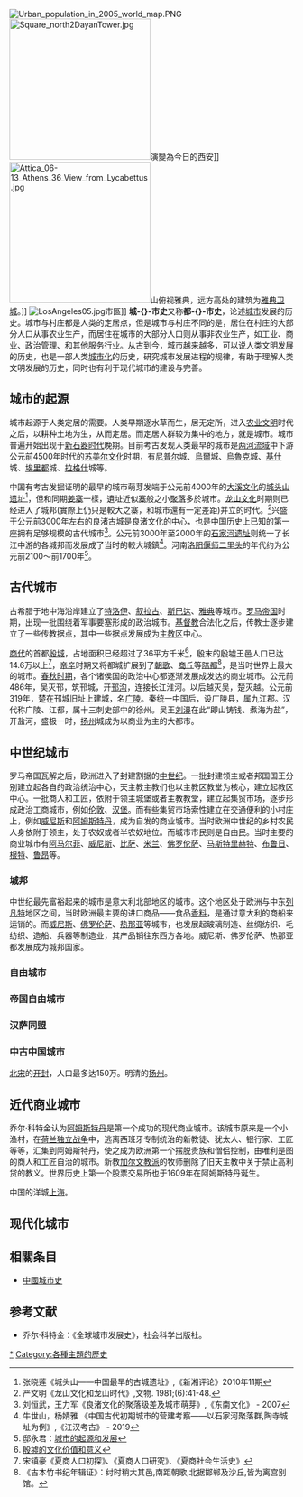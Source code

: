 {{noteTA
|1=zh-hans:城市; zh-tw:都市
}}
[[File:Urban_population_in_2005_world_map.PNG|thumb]]
[[File:Square_north2DayanTower.jpg|250px]]演變為今日的西安]]
[[File:Attica_06-13_Athens_36_View_from_Lycabettus.jpg|250px]]山俯视雅典，远方高处的建筑为[[雅典衛城|雅典卫城]]。]]
[[File:LosAngeles05.jpg|thumb]]市區]]
'''城-{}-市史'''又称'''都-{}-市史'''，论述[[城市|城市]]发展的历史。城市与村庄都是人类的定居点，但是城市与村庄不同的是，居住在村庄的大部分人口从事农业生产，而居住在城市的大部分人口则从事非农业生产，如工业、商业、政治管理、和其他服务行业。从古到今，城市越来越多，可以说人类文明发展的历史，也是一部人类[[城市化|城市化]]的历史，研究城市发展进程的规律，有助于理解人类文明发展的历史，同时也有利于现代城市的建设与完善。

== 城市的起源 ==
城市起源于人类定居的需要。人类早期逐水草而生，居无定所，进入[[农业文明|农业文明]]时代之后，以耕种土地为生，从而定居。而定居人群较为集中的地方，就是城市。城市普遍开始出现于[[新石器时代|新石器时代]]晚期。目前考古发现人类最早的城市是[[两河流域|两河流域]]中下游公元前4500年时代的[[苏美尔|苏美尔文化]]时期，有[[尼普尔|尼普尔]]城、[[烏爾|烏爾]]城、[[烏魯克|烏魯克]]城、[[基什|基什]]城、[[埃里都|埃里都]]城、[[拉格什|拉格什]]城等。

中国有考古发掘证明的最早的城市萌芽发端于公元前4000年的[[大溪文化|大溪文化]]的[[城头山遗址|城头山遗址]]<ref>张晓莲《城头山——中国最早的古城遗址》,《新湘评论》2010年11期</ref>，但和同期[[姜寨|姜寨]]一樣，遺址近似[[寨|寨]]般之小[[聚落|聚落]]多於城市。[[龙山文化|龙山文化]]时期则已经进入了城邦(實際上仍只是較大之寨，和城市還有一定差距)并立的时代。<ref>严文明《龙山文化和龙山时代》,文物. 1981;(6):41-48. </ref>兴盛于公元前3000年左右的[[良渚遗址|良渚古城]]是[[良渚文化|良渚文化]]的中心，也是中国历史上已知的第一座拥有足够规模的古代城市<ref> 刘恒武，王力军《良渚文化的聚落级差及城市萌芽》,《东南文化》 - 2007</ref>。公元前3000年至2000年的[[石家河遗址|石家河遗址]]则统一了长江中游的各城邦而发展成了当时的較大城鎮<ref> 牛世山，杨婧雅 《中国古代初期城市的营建考察——以石家河聚落群,陶寺城址为例》,《江汉考古》 - 2019</ref>。河南[[洛阳|洛阳]][[偃师|偃师]][[二里头|二里头]]的年代约为公元前2100～前1700年<ref>邸永君：[http://iea.cass.cn/ygtd/html/mzs_2007083114160316308.htm 城市的起源和发展]{{dead link|date=2017年12月 |bot=InternetArchiveBot |fix-attempted=yes }}</ref>。

{{Fact|人类为何集中定居？有多种原因，1、集体防御外来侵略，2、互市贸易，3、合作制造某些产品，4、聚众崇拜神灵。|time=2018-07-02T21:57:21+00:00}}

== 古代城市 ==
古希腊于地中海沿岸建立了[[特洛伊|特洛伊]]、[[叙拉古|叙拉古]]、[[斯巴达|斯巴达]]、[[雅典|雅典]]等城市。[[罗马帝国|罗马帝国]]时期，出现一批围绕着军事要塞形成的政治城市。[[基督教|基督教]]合法化之后，传教士逐步建立了一些传教据点，其中一些据点发展成为[[教区|主教区]]中心。

[[商代|商代]]的首都[[殷墟|殷城]]，占地面积已经超过了36平方千米<ref>[http://www.docin.com/p-1327555402.html 殷墟的文化价值和意义]</ref>{{Better source|reason=豆丁网站无名氏文章|date=2022-04-18}}，殷末的殷墟王邑人口已达14.6万以上<ref>宋镇豪《夏商人口初探》、《夏商人口研究》、《夏商社会生活史》</ref>，[[帝辛|帝辛]]时期又将都城扩展到了[[朝歌|朝歌]]、[[商丘|商丘]]等[[陪都|陪都]]<ref>《古本竹书纪年辑证》：纣时稍大其邑,南距朝歌,北据邯郸及沙丘,皆为离宫别馆。</ref>，是当时世界上最大的城市。[[春秋时期|春秋时期]]，各个诸侯国的政治中心都逐渐发展成发达的商业城市。公元前486年，吴灭邗，筑邗城，开[[邗沟|邗沟]]，连接长江淮河。以后越灭吴，楚灭越。公元前319年，楚在邗城旧址上建城，名[[广陵|广陵]]。秦统一中国后，设广陵县，属九江郡。汉代称广陵、江都，属十三刺史部中的徐州。吴王[[刘濞|刘濞]]在此“即山铸钱、煮海为盐”，开盐河，盛极一时，[[扬州|扬州]]城成为以商业为主的大都市。

== 中世纪城市 ==
罗马帝国瓦解之后，欧洲进入了封建割据的[[中世纪|中世纪]]。一批封建领主或者邦国国王分别建立起各自的政治统治中心，天主教主教们也以主教区教堂为核心，建立起教区中心。一批商人和工匠，依附于领主城堡或者主教教堂，建立起集贸市场，逐步形成政治工商城市，例如[[伦敦|伦敦]]、[[汉堡|汉堡]]。而有些集贸市场索性建立在交通便利的小村庄上，例如[[威尼斯|威尼斯]]和[[阿姆斯特丹|阿姆斯特丹]]，成为自发的商业城市。当时欧洲中世纪的乡村农民人身依附于领主，处于农奴或者半农奴地位。而城市市民则是自由民。当时主要的商业城市有[[阿马尔菲|阿马尔菲]]、[[威尼斯|威尼斯]]、[[比萨|比萨]]、[[米兰|米兰]]、[[佛罗伦萨|佛罗伦萨]]、[[马斯特里赫特|马斯特里赫特]]、[[布鲁日|布鲁日]]、[[根特|根特]]、[[鲁昂|鲁昂]]等。

=== 城邦 ===
{{main|威尼斯共和国}}
中世纪最先富裕起来的城市是意大利北部地区的城市。这个地区处于欧洲与中东[[列凡特|列凡特]]地区之间，当时欧洲最主要的进口商品——食品[[香料|香料]]，是通过意大利的商船来运销的。而[[威尼斯|威尼斯]]、[[佛罗伦萨|佛罗伦萨]]、[[热那亚|热那亚]]等城市，也发展起玻璃制造、丝绸纺织、毛纺织、造船、兵器等制造业，其产品销往东西方各地。威尼斯、佛罗伦萨、热那亚都发展成为城邦国家。

=== 自由城市 ===
{{main|布鲁日}}
=== 帝国自由城市 ===
{{main|帝国自由城市}}
=== 汉萨同盟 ===
{{main|汉萨同盟}}

=== 中古中国城市 ===
[[北宋|北宋]]的[[开封|开封]]，人口最多达150万。明清的[[扬州|扬州]]。

== 近代商业城市 ==
乔尔·科特金认为[[阿姆斯特丹|阿姆斯特丹]]是第一个成功的现代商业城市。该城市原来是一个小渔村，在[[荷兰独立战争|荷兰独立战争]]中，逃离西班牙专制统治的新教徒、犹太人、银行家、工匠等等，汇集到阿姆斯特丹，使之成为欧洲第一个摆脱贵族和僧侣控制，由唯利是图的商人和工匠自治的城市。新教[[加尔文教派|加尔文教派]]的牧师删除了旧天主教中关于禁止高利贷的教义。世界历史上第一个股票交易所也于1609年在阿姆斯特丹诞生。

中国的洋城[[上海|上海]]。

== 现代化城市 ==

== 相關条目 ==
*[[中國城市史|中國城市史]]

==参考文献==
{{Portal|name=設計|image=Mikalojus Konstantinas Ciurlionis - Initial D - 1908.jpg|size=35}}
{{Portal|name=藝術|image=Crainquebille, Putois, Riquet - Illuminated Initial - A.png|size=35}}
{{reflist|2}}
* 乔尔·科特金：《全球城市发展史》，社会科学出版社。

{{城市与区域规划}}
[[Category:城市史|*]]
[[Category:各種主題的歷史|Category:各種主題的歷史]]